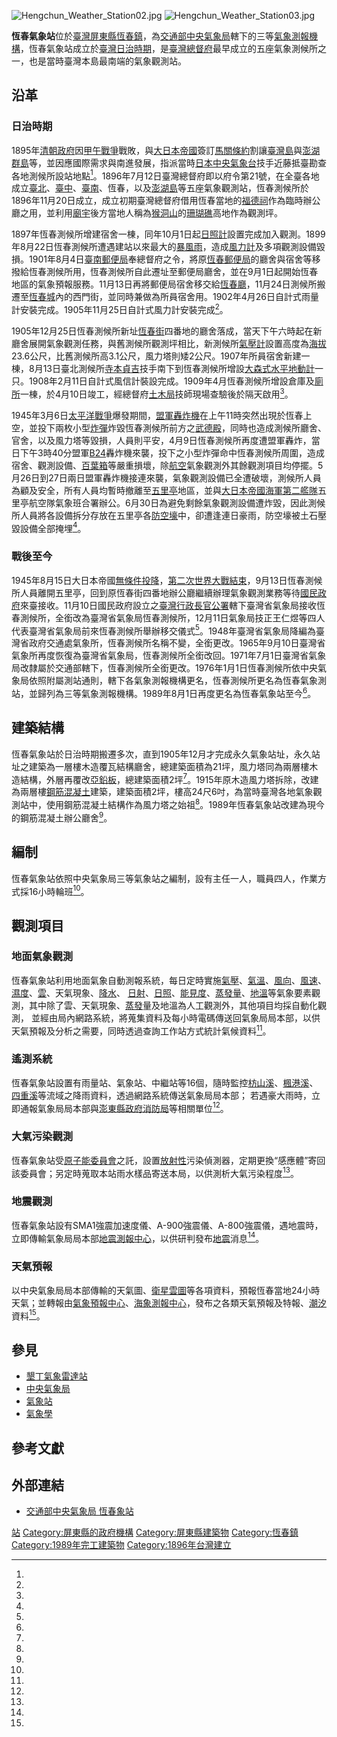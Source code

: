 {{Infobox weather station
| name = 恆春氣象站
| subheader =Hengchun Weather Station
| image = Hengchun Weather Station.jpg
| caption = 恆春氣象站
| organization = [[交通部中央氣象局|交通部中央氣象局]]
| code = 46759
| type = 三等氣象站
| abbreviation = TTN
| location = {{ROC-TW}}<br>[[屏東縣|屏東縣]][[恆春鎮|恆春鎮]]天文路50號
| coordinates = {{coord|22|00|13.6|N|120|44|45.5|E|display=inline,title}}
| locmapin = Taiwan
| map_relief = yes
| map_caption = 在臺灣的位置
| altitude = 22.306公尺
| barometer_altitude = 24.051公尺
| established = {{Start date|1896}}（日治時期）
| website = [https://www.cwb.gov.tw/V8/C/A/organ/46759.html www.cwb.gov.tw]
| commons = Category:Hengchun Weather Station
}}
[[File:Hengchun_Weather_Station02.jpg|thumb]]
[[File:Hengchun_Weather_Station03.jpg|thumb]]

'''恆春氣象站'''位於[[臺灣|臺灣]][[屏東縣|屏東縣]][[恆春鎮|恆春鎮]]，為[[交通部中央氣象局|交通部中央氣象局]]轄下的三等[[氣象站|氣象測報機構]]，恆春氣象站成立於[[臺灣日治時期|臺灣日治時期]]，是[[臺灣總督府|臺灣總督府]]最早成立的五座氣象測候所之一，也是當時臺灣本島最南端的氣象觀測站。

== 沿革 ==
=== 日治時期 ===
1895年[[清朝政府|清朝政府]]因[[甲午戰爭|甲午戰爭]]戰敗，與[[大日本帝國|大日本帝國]]簽訂[[馬關條約|馬關條約]]割讓[[臺灣島|臺灣島]]與[[澎湖群島|澎湖群島]]等，並因應國際需求與南進發展，指派當時[[日本中央氣象台|日本中央氣象台]]技手近藤抵臺勘查各地測候所設站地點<ref name="大紀元"/>。1896年7月12日臺灣總督府即以府令第21號，在全臺各地成立[[臺北氣象站|臺北]]、[[臺中氣象站|臺中]]、[[臺南氣象站|臺南]]、恆春，以及[[澎湖氣象站|澎湖島]]等五座氣象觀測站，恆春測候所於1896年11月20日成立，成立初期臺灣總督府借用恆春當地的[[福德祠|福德祠]]作為臨時辦公廳之用，並利用[[廟宇|廟宇]]後方當地人稱為[[猴洞山|猴洞山]]的[[珊瑚礁|珊瑚礁]]高地作為觀測坪。

1897年恆春測候所增建宿舍一棟，同年10月1日起[[日照計|日照計]]設置完成加入觀測。1899年8月22日恆春測候所遭遇建站以來最大的[[暴風雨|暴風雨]]，造成[[風力計|風力計]]及多項觀測設備毀損。1901年8月4日[[臺南郵便局|臺南郵便局]]奉總督府之令，將原[[恆春郵便局|恆春郵便局]]的廳舍與宿舍等移撥給恆春測候所用，恆春測候所自此遷址至郵便局廳舍，並在9月1日起開始恆春地區的氣象預報服務。11月13日再將郵便局宿舍移交給[[恆春廳|恆春廳]]，11月24日測候所搬遷至[[恆春城|恆春城]]內的西門街，並同時兼做為所員宿舍用。1902年4月26日自計式雨量計安裝完成。1905年11月25日自計式風力計安裝完成<ref name="中央氣象局3"/>。

1905年12月25日恆春測候所新址[[恆春街|恆春街]]四番地的廳舍落成，當天下午六時起在新廳舍展開氣象觀測任務，與舊測候所觀測坪相比，新測候所[[氣壓計|氣壓計]]設置高度為[[海拔|海拔]]23.6公尺，比舊測候所高3.1公尺，風力塔則矮2公尺。1907年所員宿舍新建一棟，8月13日臺北測候所[[寺本貞吉|寺本貞吉]]技手南下到恆春測候所增設[[地震儀|大森式水平地動計]]一只。1908年2月11日自計式風信計裝設完成。1909年4月恆春測候所增設倉庫及[[廁所|廁所]]一棟，於4月10日竣工，經總督府[[臺灣總督府土木局|土木局]]技師現場查驗後於隔天啟用<ref name="中央氣象局3"/>。

1945年3月6日[[太平洋戰爭|太平洋戰爭]]爆發期間，[[盟軍|盟軍]][[轟炸機|轟炸機]]在上午11時突然出現於恆春上空，並投下兩枚小型[[炸彈|炸彈]]炸毀恆春測候所前方之[[武德殿|武德殿]]，同時也造成測候所廳舍、官舍，以及風力塔等毀損，人員則平安，4月9日恆春測候所再度遭盟軍轟炸，當日下午3時40分盟軍[[B24|B24]]轟炸機來襲，投下之小型炸彈命中恆春測候所周圍，造成宿舍、觀測設備、[[百葉箱|百葉箱]]等嚴重損壞，除[[航空|航空]]氣象觀測外其餘觀測項目均停擺。5月26日到27日兩日盟軍轟炸機接連來襲，氣象觀測設備已全遭破壞，測候所人員為顧及安全，所有人員均暫時撤離至[[恆春航空站|五里亭]]地區，並與[[大日本帝國海軍|大日本帝國海軍]][[大日本帝國海軍第二艦隊|第二艦隊]]五里亭航空隊氣象班合署辦公。6月30日為避免剩餘氣象觀測設備遭炸毀，因此測候所人員將各設備拆分存放在五里亭各[[防空壕|防空壕]]中，卻遭逢連日豪雨，防空壕被土石壓毀設備全部掩埋<ref name="中央氣象局3"/>。

=== 戰後至今 ===
1945年8月15日大日本帝國[[無條件投降|無條件投降]]，[[第二次世界大戰|第二次世界大戰]][[臺灣戰後時期|結束]]，9月13日恆春測候所人員離開五里亭，回到原恆春街四番地辦公廳繼續辦理氣象觀測業務等待[[國民政府|國民政府]]來臺接收。11月10日國民政府設立之[[臺灣行政長官公署|臺灣行政長官公署]]轄下臺灣省氣象局接收恆春測候所，全銜改為臺灣省氣象局恆春測候所，12月11日氣象局技正王仁煜等四人代表臺灣省氣象局前來恆春測候所舉辦移交儀式<ref name="中央氣象局3"/>。1948年臺灣省氣象局降編為臺灣省政府交通處氣象所，恆春測候所名稱不變，全銜更改。1965年9月10日臺灣省氣象所再度恢復為臺灣省氣象局，恆春測候所全銜改回。1971年7月1日臺灣省氣象局改隸屬於交通部轄下，恆春測候所全銜更改。1976年1月1日恆春測候所依中央氣象局依照附屬測站通則，轄下各氣象測報機構更名，恆春測候所更名為恆春氣象測站，並歸列為三等氣象測報機構。1989年8月1日再度更名為恆春氣象站至今<ref name="中央氣象局"/>。

== 建築結構 ==
恆春氣象站於日治時期搬遷多次，直到1905年12月才完成永久氣象站址，永久站址之建築為一層樓木造覆瓦結構廳舍，總建築面積為21坪，風力塔同為兩層樓木造結構，外層再覆改[[亞鉛板|亞鉛板]]，總建築面積2坪<ref name="中央氣象局2"/>。1915年原木造風力塔拆除，改建為兩層樓[[鋼筋|鋼筋]][[混凝土|混凝土]]建築，建築面積2坪，樓高24尺6吋，為當時臺灣各地氣象觀測站中，使用鋼筋混凝土結構作為風力塔之始祖<ref name="中央氣象局2"/>。1989年恆春氣象站改建為現今的鋼筋混凝土辦公廳舍<ref name="大紀元2"/>。

== 編制 ==
恆春氣象站依照中央氣象局三等氣象站之編制，設有主任一人，職員四人，作業方式採16小時輪班<ref name="中央氣象局"/>。

== 觀測項目 ==
=== 地面氣象觀測 ===
恆春氣象站利用地面氣象自動測報系統，每日定時實施[[氣壓|氣壓]]、[[氣溫|氣溫]]、[[風向|風向]]、[[風速|風速]]、[[濕度|濕度]]、[[雲|雲]]、天氣現象、[[降水|降水]]、 [[日射|日射]]、[[日照|日照]]、[[能見度|能見度]]、[[蒸發量|蒸發量]]、[[地溫|地溫]]等氣象要素觀測，其中除了雲、天氣現象、[[蒸發|蒸發]]量及地溫為人工觀測外，其他項目均採自動化觀測， 並經由局內網路系統，將蒐集資料及每小時電碼傳送回氣象局局本部，以供天氣預報及分析之需要，同時透過查詢工作站方式統計氣候資料<ref name="中央氣象局"/>。

=== 遙測系統 ===
恆春氣象站設置有雨量站、氣象站、中繼站等16個，隨時監控[[枋山溪|枋山溪]]、[[楓港溪|楓港溪]]、[[四重溪|四重溪]]等流域之降雨資料，透過網路系統傳送氣象局局本部； 若遇豪大雨時，立即通報氣象局局本部與[[澎東縣政府消防局|澎東縣政府消防局]]等相關單位<ref name="中央氣象局"/>。

=== 大氣污染觀測 ===
恆春氣象站受[[原子能委員會|原子能委員會]]之託，設置[[放射性|放射性]]污染偵測器，定期更換“感應體”寄回該委員會；另定時蒐取本站雨水樣品寄送本局，以供測析大氣污染程度<ref name="中央氣象局"/>。

=== 地震觀測 ===
恆春氣象站設有SMA1強震加速度儀、A-900強震儀、A-800強震儀，遇地震時，立即傳輸氣象局局本部[[地震測報中心|地震測報中心]]，以供研判發布[[地震|地震]]消息<ref name="中央氣象局"/>。

=== 天氣預報 ===
以中央氣象局局本部傳輸的天氣圖、[[衛星雲圖|衛星雲圖]]等各項資料，預報恆春當地24小時天氣；並轉報由[[氣象預報中心|氣象預報中心]]、[[海象測報中心|海象測報中心]]，發布之各類天氣預報及特報、[[潮汐|潮汐]]資料<ref name="中央氣象局"/>。

== 參見 ==
* [[墾丁氣象雷達站|墾丁氣象雷達站]]
* [[中央氣象局|中央氣象局]]
* [[氣象站|氣象站]]
* [[氣象學|氣象學]]

== 參考文獻 ==
{{reflist|2|refs=
<ref name="中央氣象局">{{Cite web|language=zh-TW|url=https://www.cwb.gov.tw/V8/C/A/organ/46759.html|title=恆春氣象站|author=|publisher=交通部中央氣象局|date=|accessdate=2020-08-24|archive-date=2021-03-02|archive-url=https://web.archive.org/web/20210302102242/https://www.cwb.gov.tw/V8/C/A/organ/46759.html|dead-url=no}}</ref>

<ref name="中央氣象局2">{{Cite web|language=zh-TW|url=http://photino.cwb.gov.tw/rdcweb/lib/cd/cd08bk/cwbarcht.pdf|title=台灣氣候建築史料調查研究|author=|publisher=中央氣象局|date=|accessdate=2020-08-10|archive-date=2018-05-18|archive-url=https://web.archive.org/web/20180518055019/http://photino.cwb.gov.tw/rdcweb/lib/cd/cd08bk/cwbarcht.pdf|dead-url=no}}</ref>

<ref name="大紀元">{{Cite web|language=zh-TW|url=https://www.epochtimes.com/b5/16/11/11/n8482497.htm|title=台灣歷史最悠久 澎湖氣象站走過2甲子|author=|publisher=大紀元|date=2016-11-11|accessdate=2020-08-24}}</ref>

<ref name="大紀元2">{{Cite web|language=zh-TW|url=https://www.epochtimes.com/b5/11/10/9/n3396037.htm|title=百年恆春氣象站 珍藏史料古物|author=|publisher=大紀元|date=2011-10-09|accessdate=2020-08-24|archive-date=2017-06-13|archive-url=https://web.archive.org/web/20170613213435/http://www.epochtimes.com/b5/11/10/9/n3396037.htm|dead-url=no}}</ref>

<ref name="中央氣象局3">{{cite book|author=陳建明 |coauthors=|title=恆春測候史話 |year=2014年 |publisher=交通部中央氣象局  |location=臺北市 |pages=頁221 |isbn= 978-986-04-1621-3 }}</ref>

}}

== 外部連結 ==
* [https://www.cwb.gov.tw/V8/C/A/organ/46759.html 交通部中央氣象局 恆春象站] {{Wayback|url=https://www.cwb.gov.tw/V8/C/A/organ/46759.html |date=20210302102242 }}

{{臺灣氣象站}}
[[Category:中央氣象局|站]]
[[Category:屏東縣的政府機構|Category:屏東縣的政府機構]]
[[Category:屏東縣建築物|Category:屏東縣建築物]]
[[Category:恆春鎮|Category:恆春鎮]]
[[Category:1989年完工建築物|Category:1989年完工建築物]]
[[Category:1896年台灣建立|Category:1896年台灣建立]]
